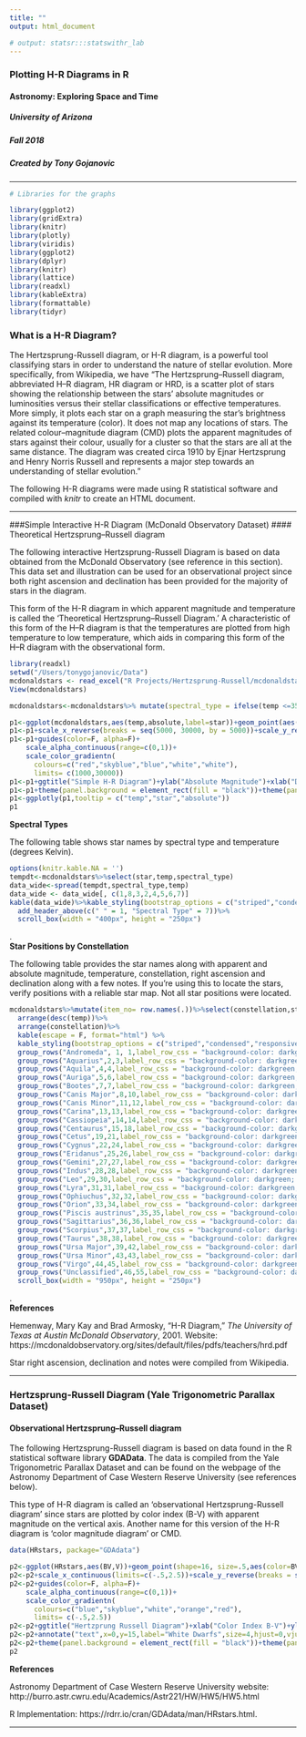 ```yaml
---
title: ""
output: html_document

# output: statsr:::statswithr_lab
---
```


### Plotting H-R Diagrams in R
#### Astronomy: Exploring Space and Time
##### University of Arizona
##### Fall 2018
##### Created by Tony Gojanovic
***

```r
# Libraries for the graphs

library(ggplot2)
library(gridExtra)
library(knitr)
library(plotly)
library(viridis)
library(ggplot2)
library(dplyr)
library(knitr)
library(lattice)
library(readxl)
library(kableExtra)
library(formattable)
library(tidyr)

```

### What is a H-R Diagram?

The Hertzsprung-Russell diagram, or H-R diagram, is a powerful tool classifying stars in order to understand the nature of stellar evolution.  More specifically, from Wikipedia, we have "The Hertzsprung–Russell diagram, abbreviated H–R diagram, HR diagram or HRD, is a scatter plot of stars showing the relationship between the stars' absolute magnitudes or luminosities versus their stellar classifications or effective temperatures. More simply, it plots each star on a graph measuring the star's brightness against its temperature (color). It does not map any locations of stars. The related colour–magnitude diagram (CMD) plots the apparent magnitudes of stars against their colour, usually for a cluster so that the stars are all at the same distance. The diagram was created circa 1910 by Ejnar Hertzsprung and Henry Norris Russell and represents a major step towards an understanding of stellar evolution."

The following H-R diagrams were made using R statistical software and compiled with *knitr* to create an HTML document.

***

###Simple Interactive H-R Diagram (McDonald Observatory Dataset)
#### Theoretical Hertzsprung–Russell diagram

The following interactive Hertzsprung-Russell Diagram is based on data obtained from the McDonald Observatory (see reference in this section).  This data set and illustration can be used for an observational project since both right ascension and declination has been provided for the majority of stars in the diagram.

This form of the H-R diagram in which apparent magnitude and temperature is called the 'Theoretical Hertzsprung–Russell Diagram.' A characteristic of this form of the H–R diagram is that the temperatures are plotted from high temperature to low temperature, which aids in comparing this form of the H–R diagram with the observational form.

```r
library(readxl)
setwd("/Users/tonygojanovic/Data")
mcdonaldstars <- read_excel("R Projects/Hertzsprung-Russell/mcdonaldstars.xlsx")
View(mcdonaldstars)
```

```r
mcdonaldstars<-mcdonaldstars%>% mutate(spectral_type = ifelse(temp <=3500  & temp > 2000, "M", ifelse(temp <=4900 & temp >3500, "K",ifelse(temp <=6000 & temp > 4900,"G",ifelse(temp <=7400 & temp > 60000,"F",ifelse(temp  <=9900 & temp > 7400,"A",ifelse(temp<=28000 & temp > 9900, "B",ifelse(temp <=50000 & temp > 28000,"O","F"))))))))
```

```r
p1<-ggplot(mcdonaldstars,aes(temp,absolute,label=star))+geom_point(aes(color=temp))
p1<-p1+scale_x_reverse(breaks = seq(5000, 30000, by = 5000))+scale_y_reverse(breaks = seq(-10,20,by=2))
p1<-p1+guides(color=F, alpha=F)+
    scale_alpha_continuous(range=c(0,1))+
    scale_color_gradientn(
      colours=c("red","skyblue","blue","white","white"),
      limits= c(1000,30000))
p1<-p1+ggtitle("Simple H-R Diagram")+ylab("Absolute Magnitude")+xlab("Degrees Kelvin")
p1<-p1+theme(panel.background = element_rect(fill = "black"))+theme(panel.grid.major = element_blank(), panel.grid.minor = element_blank())
p1<-ggplotly(p1,tooltip = c("temp","star","absolute"))
p1
```

**Spectral Types**

The following table shows star names by spectral type and temperature (degrees Kelvin).

```r
options(knitr.kable.NA = '')
tempdt<-mcdonaldstars%>%select(star,temp,spectral_type)
data_wide<-spread(tempdt,spectral_type,temp)
data_wide <- data_wide[, c(1,8,3,2,4,5,6,7)]
kable(data_wide)%>%kable_styling(bootstrap_options = c("striped","condensed","responsive"),font_size=12, full_width = F,position = "left")%>%
  add_header_above(c(" " = 1, "Spectral Type" = 7))%>%
  scroll_box(width = "400px", height = "250px")

```
.  
**Star Positions by Constellation**

The following table provides the star names along with apparent and absolute magnitude, temperature, constellation, right ascension and declination along with a few notes.  If you're using this to locate the stars, verify positions with a reliable star map.  Not all star positions were located.

```r
mcdonaldstars%>%mutate(item_no= row.names(.))%>%select(constellation,star,apparent,absolute,temp,spectral_type, RA,Dec,notes) %>% 
  arrange(desc(temp))%>%
  arrange(constellation)%>%
  kable(escape = F, format="html") %>%
  kable_styling(bootstrap_options = c("striped","condensed","responsive"),font_size=12, full_width = F)%>%
  group_rows("Andromeda", 1, 1,label_row_css = "background-color: darkgreen; color: white;")%>%
  group_rows("Aquarius",2,3,label_row_css = "background-color: darkgreen; color: white;")%>%
  group_rows("Aquila",4,4,label_row_css = "background-color: darkgreen; color: white;")%>%
  group_rows("Auriga",5,6,label_row_css = "background-color: darkgreen; color: white;")%>%
  group_rows("Bootes",7,7,label_row_css = "background-color: darkgreen; color: white;")%>%
  group_rows("Canis Major",8,10,label_row_css = "background-color: darkgreen; color: white;")%>%
  group_rows("Canis Minor",11,12,label_row_css = "background-color: darkgreen; color: white;")%>%
  group_rows("Carina",13,13,label_row_css = "background-color: darkgreen; color: white;")%>%
  group_rows("Cassiopeia",14,14,label_row_css = "background-color: darkgreen; color: white;")%>%
  group_rows("Centaurus",15,18,label_row_css = "background-color: darkgreen; color: white;")%>%
  group_rows("Cetus",19,21,label_row_css = "background-color: darkgreen; color: white;")%>%
  group_rows("Cygnus",22,24,label_row_css = "background-color: darkgreen; color: white;")%>%
  group_rows("Eridanus",25,26,label_row_css = "background-color: darkgreen; color: white;")%>%
  group_rows("Gemini",27,27,label_row_css = "background-color: darkgreen; color: white;")%>%
  group_rows("Indus",28,28,label_row_css = "background-color: darkgreen; color: white;")%>%
  group_rows("Leo",29,30,label_row_css = "background-color: darkgreen; color: white;")%>%
  group_rows("Lyra",31,31,label_row_css = "background-color: darkgreen; color: white;")%>%
  group_rows("Ophiuchus",32,32,label_row_css = "background-color: darkgreen; color: white;")%>%
  group_rows("Orion",33,34,label_row_css = "background-color: darkgreen; color: white;")%>%
  group_rows("Piscis austrinus",35,35,label_row_css = "background-color: darkgreen; color: white;")%>%
  group_rows("Sagittarius",36,36,label_row_css = "background-color: darkgreen; color: white;")%>%
  group_rows("Scorpius",37,37,label_row_css = "background-color: darkgreen; color: white;")%>%
  group_rows("Taurus",38,38,label_row_css = "background-color: darkgreen; color: white;")%>%
  group_rows("Ursa Major",39,42,label_row_css = "background-color: darkgreen; color: white;")%>%
  group_rows("Ursa Minor",43,43,label_row_css = "background-color: darkgreen; color: white;")%>%
  group_rows("Virgo",44,45,label_row_css = "background-color: darkgreen; color: white;")%>%
  group_rows("Unclassified",46,55,label_row_css = "background-color: darkgreen; color: white;")%>%
  scroll_box(width = "950px", height = "250px")
```

.  
**References**

Hemenway, Mary Kay and Brad Armosky, "H-R Diagram," *The University of Texas at Austin McDonald Observatory*, 2001.
Website: https://mcdonaldobservatory.org/sites/default/files/pdfs/teachers/hrd.pdf

Star right ascension, declination and notes were compiled from Wikipedia.

***

### Hertzsprung-Russell Diagram (Yale Trigonometric Parallax Dataset)
#### Observational Hertzsprung–Russell diagram

The following Hertzsprung-Russell diagram is based on data found in the  R statistical software library **GDAData**. The data is compiled from the Yale Trigonometric Parallax Dataset and can be found on the webpage of the Astronomy Department of Case Western Reserve University (see references below).

This type of H-R diagram is  called an 'observational Hertzsprung-Russell diagram' since stars are plotted by color index (B-V) with apparent magnitude on the vertical axis.  Another name for this version of the H-R diagram is 'color magnitude diagram' or CMD.

```r
data(HRstars, package="GDAdata")
```

```r
p2<-ggplot(HRstars,aes(BV,V))+geom_point(shape=16, size=.5,aes(color=BV))
p2<-p2+scale_x_continuous(limits=c(-.5,2.5))+scale_y_reverse(breaks = seq(-24,24,by=2))
p2<-p2+guides(color=F, alpha=F)+
    scale_alpha_continuous(range=c(0,1))+
    scale_color_gradientn(
      colours=c("blue","skyblue","white","orange","red"),
      limits= c(-.5,2.5))
p2<-p2+ggtitle("Hertzprung Russell Diagram")+xlab("Color Index B-V")+ylab("Abolute Magnitude")
p2<-p2+annotate("text",x=0,y=15,label="White Dwarfs",size=4,hjust=0,vjust=0,color="white")+annotate("text",x=1.75,y=12,label="Main Sequence",size=4,hjust=0,vjust=0,color="white")+annotate("text",x=1.9,y=4,label="Giants",size=4,hjust=0,vjust=0,color="white")+annotate("text",x=2,y=-0,label="Supergiants",size=4,hjust=0,vjust=0,color="white")
p2<-p2+theme(panel.background = element_rect(fill = "black"))+theme(panel.grid.major = element_blank(), panel.grid.minor = element_blank())
p2
```

**References**

Astronomy Department of Case Western Reserve University website: http://burro.astr.cwru.edu/Academics/Astr221/HW/HW5/HW5.html

R Implementation: https://rdrr.io/cran/GDAdata/man/HRstars.html.

***

